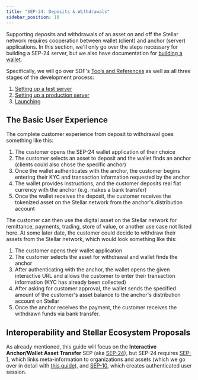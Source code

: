 ```yaml
---
title: "SEP-24: Deposits & Withdrawals"
sidebar_position: 10
---
```


Supporting deposits and withdrawals of an asset on and off the Stellar network requires cooperation between wallet (client) and anchor (server) applications. In this section, we'll only go over the steps necessary for building a SEP-24 server, but we also have documentation for [building a wallet](../../../building-apps/index.mdx).

Specifically, we will go over SDF's [Tools and References](./reference-implementations.mdx) as well as all three stages of the development process:

1. [Setting up a test server](./setting-up-test-server.mdx)
1. [Setting up a production server](./setting-up-production-server.mdx)
1. [Launching](./launch.mdx)

## The Basic User Experience

The complete customer experience from deposit to withdrawal goes something like this:

1. The customer opens the SEP-24 wallet application of their choice
1. The customer selects an asset to deposit and the wallet finds an anchor (clients could also chose the specific anchor)
1. Once the wallet authenticates with the anchor, the customer begins entering their KYC and transaction information requested by the anchor
1. The wallet provides instructions, and the customer deposits real fiat currency with the anchor (e.g. makes a bank transfer)
1. Once the wallet receives the deposit, the customer receives the tokenized asset on the Stellar network from the anchor's distribution account

The customer can then use the digital asset on the Stellar network for remittance, payments, trading, store of value, or another use case not listed here. At some later date, the customer could decide to withdraw their assets from the Stellar network, which would look something like this:

1. The customer opens their wallet application
1. The customer selects the asset for withdrawal and wallet finds the anchor
1. After authenticating with the anchor, the wallet opens the given interactive URL and allows the customer to enter their transaction information (KYC has already been collected)
1. After asking for customer approval, the wallet sends the specified amount of the customer's asset balance to the anchor's distribution account on Stellar
1. Once the anchor receives the payment, the customer receives the withdrawn funds via bank transfer.

## Interoperability and Stellar Ecosystem Proposals

As already mentioned, this guide will focus on the **Interactive Anchor/Wallet Asset Transfer** SEP (aka [SEP-24](https://github.com/stellar/stellar-protocol/blob/master/ecosystem/sep-0024.md)), but SEP-24 requires [SEP-1](https://github.com/stellar/stellar-protocol/blob/master/ecosystem/sep-0001.md), which links meta-information to organizations and assets (which we go over in detail with [this guide](../../../issuing-assets/publishing-asset-info.mdx)), and [SEP-10](https://github.com/stellar/stellar-protocol/blob/master/ecosystem/sep-0010.md), which creates authenticated user session.
